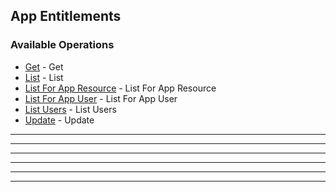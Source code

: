 
## App Entitlements

### Available Operations

* [Get](/typescript/app_entitlements/get) - Get
* [List](/typescript/app_entitlements/list) - List
* [List For App Resource](/typescript/app_entitlements/list_for_app_resource) - List For App Resource
* [List For App User](/typescript/app_entitlements/list_for_app_user) - List For App User
* [List Users](/typescript/app_entitlements/list_users) - List Users
* [Update](/typescript/app_entitlements/update) - Update

---
<Get />

---
<List />

---
<ListForAppResource />

---
<ListForAppUser />

---
<ListUsers />

---
<Update />
